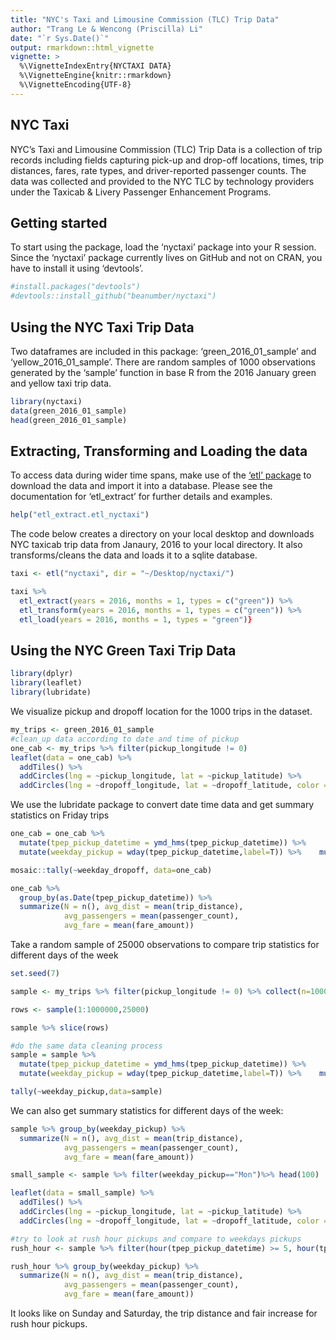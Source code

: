 ```yaml
---
title: "NYC's Taxi and Limousine Commission (TLC) Trip Data"
author: "Trang Le & Wencong (Priscilla) Li"
date: "`r Sys.Date()`"
output: rmarkdown::html_vignette
vignette: >
  %\VignetteIndexEntry{NYCTAXI DATA}
  %\VignetteEngine{knitr::rmarkdown}
  %\VignetteEncoding{UTF-8}
---
```


## NYC Taxi

NYC's Taxi and Limousine Commission (TLC) Trip Data is a collection of trip records including fields capturing pick-up and drop-off locations, times, trip distances, fares, rate types, and driver-reported passenger counts. The data was collected and provided to the NYC TLC by technology providers under the Taxicab & Livery Passenger Enhancement Programs. 

## Getting started
To start using the package, load the 'nyctaxi' package into your R session. Since the 'nyctaxi' package currently lives on GitHub and not on CRAN, you have to install it using 'devtools'.

```r
#install.packages("devtools")
#devtools::install_github("beanumber/nyctaxi")
```

## Using the NYC Taxi Trip Data
Two dataframes are included in this package: 'green_2016_01_sample' and 'yellow_2016_01_sample'. There are random samples of 1000 observations generated by the 'sample' function in base R from the 2016 January green and yellow taxi trip data.

```r
library(nyctaxi)
data(green_2016_01_sample)
head(green_2016_01_sample)
```

## Extracting, Transforming and Loading the data

To access data during wider time spans, make use of the ['etl' package](https://github.com/beanumber/etl) to download the data and import it into a database. Please see the documentation for 'etl_extract' for further details and examples.

```r
help("etl_extract.etl_nyctaxi")
```

The code below creates a directory on your local desktop and downloads NYC taxicab trip data from Janaury, 2016 to your local directory. It also transforms/cleans the data and loads it to a sqlite database.  
```r
taxi <- etl("nyctaxi", dir = "~/Desktop/nyctaxi/")

taxi %>%
  etl_extract(years = 2016, months = 1, types = c("green")) %>% 
  etl_transform(years = 2016, months = 1, types = c("green")) %>% 
  etl_load(years = 2016, months = 1, types = "green")}
```
## Using the NYC Green Taxi Trip Data

```r
library(dplyr)
library(leaflet)
library(lubridate)
```

We visualize pickup and dropoff location for the 1000 trips in the dataset. 

```r
my_trips <- green_2016_01_sample
#clean_up data according to date and time of pickup
one_cab <- my_trips %>% filter(pickup_longitude != 0)
leaflet(data = one_cab) %>% 
  addTiles() %>% 
  addCircles(lng = ~pickup_longitude, lat = ~pickup_latitude) %>% 
  addCircles(lng = ~dropoff_longitude, lat = ~dropoff_latitude, color = "green")
```


We use the lubridate package to convert date time data and get summary statistics on Friday trips
```r

one_cab = one_cab %>% 
  mutate(tpep_pickup_datetime = ymd_hms(tpep_pickup_datetime)) %>%     mutate(tpep_dropoff_datetime = ymd_hms(tpep_dropoff_datetime)) %>% 
  mutate(weekday_pickup = wday(tpep_pickup_datetime,label=T)) %>%    mutate(weekday_dropoff=wday(tpep_dropoff_datetime,label=T))

mosaic::tally(~weekday_dropoff, data=one_cab)

one_cab %>% 
  group_by(as.Date(tpep_pickup_datetime)) %>%
  summarize(N = n(), avg_dist = mean(trip_distance), 
            avg_passengers = mean(passenger_count), 
            avg_fare = mean(fare_amount))
```

Take a random sample of 25000 observations to compare trip statistics for different days of the week
```r
set.seed(7)

sample <- my_trips %>% filter(pickup_longitude != 0) %>% collect(n=1000000)

rows <- sample(1:1000000,25000)

sample %>% slice(rows)

#do the same data cleaning process
sample = sample %>% 
  mutate(tpep_pickup_datetime = ymd_hms(tpep_pickup_datetime)) %>%     mutate(tpep_dropoff_datetime = ymd_hms(tpep_dropoff_datetime)) %>% 
  mutate(weekday_pickup = wday(tpep_pickup_datetime,label=T)) %>%    mutate(weekday_dropoff=wday(tpep_dropoff_datetime,label=T))

tally(~weekday_pickup,data=sample)
```

We can also get summary statistics for different days of the week:
```r
sample %>% group_by(weekday_pickup) %>% 
  summarize(N = n(), avg_dist = mean(trip_distance), 
            avg_passengers = mean(passenger_count), 
            avg_fare = mean(fare_amount)) 

small_sample <- sample %>% filter(weekday_pickup=="Mon")%>% head(100) 

leaflet(data = small_sample) %>% 
  addTiles() %>% 
  addCircles(lng = ~pickup_longitude, lat = ~pickup_latitude) %>% 
  addCircles(lng = ~dropoff_longitude, lat = ~dropoff_latitude, color = "green")
```

```r
#try to look at rush hour pickups and compare to weekdays pickups
rush_hour <- sample %>% filter(hour(tpep_pickup_datetime) >= 5, hour(tpep_pickup_datetime) < 7)

rush_hour %>% group_by(weekday_pickup) %>% 
  summarize(N = n(), avg_dist = mean(trip_distance), 
            avg_passengers = mean(passenger_count), 
            avg_fare = mean(fare_amount)) 
```
It looks like on Sunday and Saturday, the trip distance and fair increase for rush hour pickups. 

